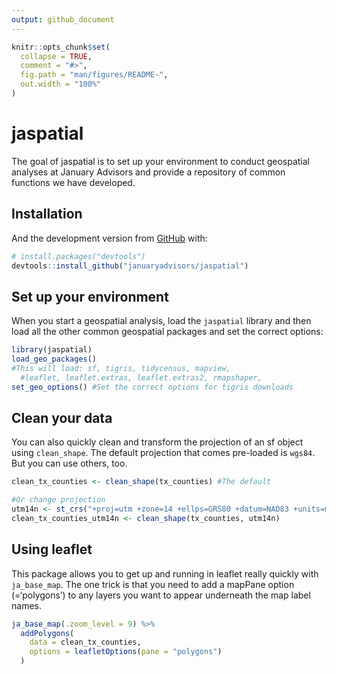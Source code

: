 ```yaml
---
output: github_document
---
```


<!-- README.md is generated from README.Rmd. Please edit that file -->

```r
knitr::opts_chunk$set(
  collapse = TRUE,
  comment = "#>",
  fig.path = "man/figures/README-",
  out.width = "100%"
)
```

# jaspatial

<!-- badges: start -->
<!-- badges: end -->

The goal of jaspatial is to set up your environment to conduct geospatial analyses at January Advisors and provide 
a repository of common functions we have developed. 

## Installation

And the development version from [GitHub](https://github.com/) with:

``` r
# install.packages("devtools")
devtools::install_github("januaryadvisors/jaspatial")
```
## Set up your environment

When you start a geospatial analysis, load the `jaspatial` library and then load all the other common geospatial packages and set the correct options:

```r
library(jaspatial)
load_geo_packages() 
#This will load: sf, tigris, tidycensus, mapview, 
  #leaflet, leaflet.extras, leaflet.extras2, rmapshaper,
set_geo_options() #Set the correct options for tigris downloads
```

## Clean your data
You can also quickly clean and transform the projection of an sf object using `clean_shape`. The default projection that comes pre-loaded is `wgs84`. But you can use others, too.

```r
clean_tx_counties <- clean_shape(tx_counties) #The default 

#Or change projection
utm14n <- st_crs("+proj=utm +zone=14 +ellps=GRS80 +datum=NAD83 +units=m +no_defs +towgs84=0,0,0")
clean_tx_counties_utm14n <- clean_shape(tx_counties, utm14n)
```

## Using leaflet
This package allows you to get up and running in leaflet really quickly with `ja_base_map`. The one trick is that you need to add a mapPane option (='polygons') to any layers you want to appear underneath the map label names.

```r
ja_base_map(.zoom_level = 9) %>% 
  addPolygons(
    data = clean_tx_counties,
    options = leafletOptions(pane = "polygons")
  )
```



